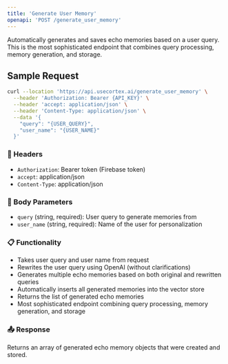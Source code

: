 ```yaml
---
title: 'Generate User Memory'
openapi: 'POST /generate_user_memory'
---
```


Automatically generates and saves echo memories based on a user query. This is the most sophisticated endpoint that combines query processing, memory generation, and storage.

## Sample Request

```bash
curl --location 'https://api.usecortex.ai/generate_user_memory' \
  --header 'Authorization: Bearer {API_KEY}' \
  --header 'accept: application/json' \
  --header 'Content-Type: application/json' \
  --data '{
    "query": "{USER_QUERY}",
    "user_name": "{USER_NAME}"
  }'
```

### 🔐 Headers
- `Authorization`: Bearer token (Firebase token)
- `accept`: application/json
- `Content-Type`: application/json

### 🧾 Body Parameters
- `query` (string, required): User query to generate memories from
- `user_name` (string, required): Name of the user for personalization

### 📋 Functionality
- Takes user query and user name from request
- Rewrites the user query using OpenAI (without clarifications)
- Generates multiple echo memories based on both original and rewritten queries
- Automatically inserts all generated memories into the vector store
- Returns the list of generated echo memories
- Most sophisticated endpoint combining query processing, memory generation, and storage

### 📤 Response
Returns an array of generated echo memory objects that were created and stored. 